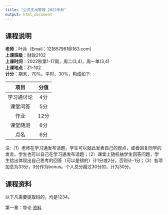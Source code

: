 ```yaml
---
title: "公共支出管理 2022年秋"
output: html_document
---
```


## 课程说明

**老师**：叶兵（Email：121657961@163.com）<br>
**上课班级**：财政2102<br>
**上课时间**：2022秋第1-17周，周二(3,4)，周一单(3,4)<br>
**上课地点**：Z1-102<br>
**计分**：期末，70%。平时，30%，构成如下:

| 项目 | 分值 |
| :---: | :---: |
| 学习通讨论 | 4分 |
| 课堂问答 | 5分 |
| 作业 | 12分 |
| 课堂随测 | 6分 |
| 点名 | 6分 |

注:（1）老师在学习通发布话题，学生可以就此发表自己的观点，或者回复同学的发言。学生也可以自己在学习通发布话题；（2）课堂上随机抽学生回答问题，学生给出体现出自己思考的回答（可以是错的）计1分或2分，否则计-1分；（3）各项加总为33分，3分作为bonus。个人总分超过30分的，计为30分。
  
## 课程资料  

以下凡需要提取码的，均是1234。

第一章：导论 [资料](https://pan.baidu.com/s/1tTqgf-t3HVjp-j69iV0cUw)<br>
